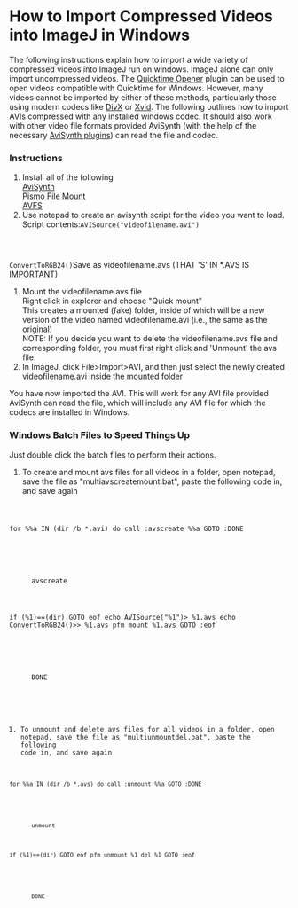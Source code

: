 = How to Import Compressed Videos into ImageJ in Windows =

The following instructions explain how to import a wide variety of compressed videos into ImageJ run on windows.  ImageJ alone can only import uncompressed videos.  The [[http://rsb.info.nih.gov/ij/plugins/movie-opener.html|Quicktime Opener]] plugin can be used to open videos compatible with Quicktime for Windows.   However, many videos cannot be imported by either of these methods, particularly those using modern codecs like [[http://www.divx.com/|DivX]] or [[http://www.xvid.org/|Xvid]].  The following outlines how to import AVIs compressed with any installed windows codec.  It should also work with other video file formats provided AviSynth (with the help of the necessary [[http://avisynth.org/mediawiki/Main_Page#Filters.2C_external_plugins.2C_script_functions_and_utilities|AviSynth plugins]]) can read the file and codec.  



=== Instructions ===
# Install all of the following<br />[[http://avisynth.org/mediawiki/Main_Page|AviSynth]]<br />[[http://www.pismotechnic.com/download/|Pismo File Mount]]<br />[[http://www.turtlewar.org/avfs/|AVFS]]
# Use notepad to create an avisynth script for the video you want to load.<br />Script contents:<code>AVISource("videofilename.avi")
ConvertToRGB24()</code>Save as videofilename.avs (THAT 'S' IN *.AVS IS IMPORTANT)
# Mount the videofilename.avs file<br />Right click in explorer and choose "Quick mount"<br />This creates a mounted (fake) folder, inside of which will be a new version of the video named videofilename.avi (i.e., the same as the original)<br />NOTE: If you decide you want to delete the videofilename.avs file and corresponding folder, you must first right click and 'Unmount' the avs file.
# In ImageJ, click File>Import>AVI, and then just select the newly created videofilename.avi inside the mounted folder
You have now imported the AVI.  This will work for any AVI file provided AviSynth can read the file, which will include any AVI file for which the codecs are installed in Windows.


=== Windows Batch Files to Speed Things Up ===
Just double click the batch files to perform their actions.
# To create and mount avs files for all videos in a folder, open notepad, save the file as "multiavscreatemount.bat", paste the following code in, and save again <code>
for %%a IN (dir /b *.avi) do call :avscreate %%a
GOTO :DONE

:avscreate
if (%1)==(dir) GOTO eof
echo AVISource("%1")> %1.avs
echo ConvertToRGB24()>> %1.avs
pfm mount %1.avs
GOTO :eof

:DONE
</source>
# To unmount and delete avs files for all videos in a folder, open notepad, save the file as "multiunmountdel.bat", paste the following code in, and save again <code>
for %%a IN (dir /b *.avs) do call :unmount %%a
GOTO :DONE

:unmount
if (%1)==(dir) GOTO eof
pfm unmount %1
del %1
GOTO :eof

:DONE
</source>
